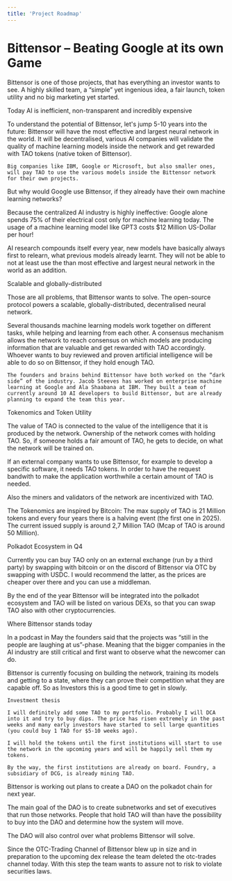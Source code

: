 ```yaml
---
title: 'Project Roadmap'
---
```

# Bittensor – Beating Google at its own Game

Bittensor is one of those projects, that has everything an investor wants to see. A highly skilled team, a “simple” yet ingenious idea, a fair launch, token utility and no big marketing yet started.  

Today AI is inefficient, non-transparent and incredibly expensive

To understand the potential of Bittensor, let's jump 5-10 years into the future: Bittensor will have the most effective and largest neural network in the world. It will be decentralised, various AI companies will validate the quality of machine learning models inside the network and get rewarded with TAO tokens (native token of Bittensor).

    Big companies like IBM, Google or Microsoft, but also smaller ones, will pay TAO to use the various models inside the Bittensor network for their own projects.

But why would Google use Bittensor, if they already have their own machine learning networks?

Because the centralized AI industry is highly ineffective: Google alone spends 75% of their electrical cost only for machine learning today. The usage of a machine learning model like GPT3 costs $12 Million US-Dollar per hour!

AI research compounds itself every year, new models have basically always first to relearn, what previous models already learnt. They will not be able to not at least use the than most effective and largest neural network in the world as an addition.

Scalable and globally-distributed

Those are all problems, that Bittensor wants to solve. The open-source protocol powers a scalable, globally-distributed, decentralised neural network.

Several thousands machine learning models work together on different tasks, while helping and learning from each other. A consensus mechanism allows the network to reach consensus on which models are producing information that are valuable and get rewarded with TAO accordingly. Whoever wants to buy reviewed and proven artificial intelligence will be able to do so on Bittensor, if they hold enough TAO.

    The founders and brains behind Bittensor have both worked on the “dark side” of the industry. Jacob Steeves has worked on enterprise machine learning at Google and Ala Shaabana at IBM. They built a team of currently around 10 AI developers to build Bittensor, but are already planning to expand the team this year.

Tokenomics and Token Utility

The value of TAO is connected to the value of the intelligence that it is produced by the network. Ownership of the network comes with holding TAO. So, if someone holds a fair amount of TAO, he gets to decide, on what the network will be trained on.

If an external company wants to use Bittensor, for example to develop a specific software, it needs TAO tokens. In order to have the request bandwith to make the application worthwhile a certain amount of TAO is needed.

Also the miners and validators of the network are incentivized with TAO.

The Tokenomics are inspired by Bitcoin: The max supply of TAO is 21 Million tokens and every four years there is a halving event (the first one in 2025). The current issued supply is around 2,7 Million TAO (Mcap of TAO is around 50 Million).

Polkadot Ecosystem in Q4

Currently you can buy TAO only on an external exchange (run by a third party) by swapping with bitcoin or on the discord of Bittensor via OTC by swapping with USDC. I would recommend the latter, as the prices are cheaper over there and you can use a middleman.

By the end of the year Bittensor will be integrated into the polkadot ecosystem and TAO will be listed on various DEXs, so that you can swap TAO also with other cryptocurrencies.

Where Bittensor stands today

In a podcast in May the founders said that the projects was “still in the people are laughing at us”-phase. Meaning that the bigger companies in the AI industry are still critical and first want to observe what the newcomer can do.

Bittensor is currently focusing on building the network, training its models and getting to a state, where they can prove their competition what they are capable off. So as Investors this is a good time to get in slowly.

    Investment thesis

    I will definitely add some TAO to my portfolio. Probably I will DCA into it and try to buy dips. The price has risen extremely in the past weeks and many early investors have started to sell large quantities (you could buy 1 TAO for $5-10 weeks ago).

    I will hold the tokens until the first institutions will start to use the network in the upcoming years and will be happily sell them my tokens.

    By the way, the first institutions are already on board. Foundry, a subsidiary of DCG, is already mining TAO.


Bittensor is working out plans to create a DAO on the polkadot chain for next year.

The main goal of the DAO is to create subnetworks and set of executives that run those networks. People that hold TAO will than have the possibility to buy into the DAO and determine how the system will move.

The DAO will also control over what problems Bittensor will solve.

Since the OTC-Trading Channel of Bittensor blew up in size and in preparation to the upcoming dex release the team deleted the otc-trades channel today. With this step the team wants to assure not to risk to violate securities laws.
